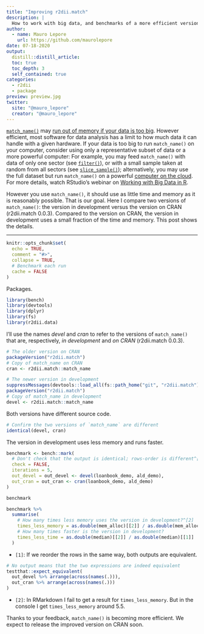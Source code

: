 ```yaml
---
title: "Improving r2dii.match"
description: |
  How to work with big data, and benchmarks of a more efficient version of `match_name()`
author:
  - name: Mauro Lepore
    url: https://github.com/maurolepore
date: 07-18-2020
output: 
  distill::distill_article:
  toc: true
  toc_depth: 3
  self_contained: true
categories:
  - r2dii
  - package
preview: preview.jpg
twitter:
  site: "@mauro_lepore"
  creator: "@mauro_lepore"
---
```


[`match_name()`](https://2degreesinvesting.github.io/r2dii.match/reference/match_name.html) may [run out of memory if your data is too big](https://github.com/2DegreesInvesting/r2dii.match/issues/214). However efficient, most software for data analysis has a limit to how much data it can handle with a given hardware. If your data is too big to run `match_name()` on your computer, consider using only a representative subset of data or a more powerful computer: For example, you may feed `match_name()` with data of only one sector (see [`filter()`](https://dplyr.tidyverse.org/reference/filter.html)), or with a small sample taken at random from all sectors (see [`slice_sample()`](https://dplyr.tidyverse.org/reference/slice.html));
alternatively, you may use the full dataset but run `match_name()` on a powerful [computer on the cloud](https://en.wikipedia.org/wiki/Cloud_computing#:~:text=Cloud%20computing%20is%20the%20on,many%20users%20over%20the%20Internet.). For more details, watch RStudio's webinar on [Working with Big Data in R](https://dplyr.tidyverse.org/reference/filter.html). 

However you use `match_name()`, it should use as little time and memory as it is reasonably possible. That is our goal. Here I compare two versions of `match_name()`: the version in development versus the version on CRAN (r2dii.match 0.0.3). Compared to the version on CRAN, the version in development uses a small fraction of the time and memory. This post shows the details.

***

```r
knitr::opts_chunk$set(
  echo = TRUE,
  comment = "#>",
  collapse = TRUE,
  # Benchmark each run
  cache = FALSE
)
```

Packages.

```r
library(bench)
library(devtools)
library(dplyr)
library(fs)
library(r2dii.data)
```

I'll use the names _devel_ and _cran_ to refer to the versions of `match_name()` that are, respectively, _in development_ and _on CRAN_ (r2dii.match 0.0.3).

```r
# The older version on CRAN
packageVersion("r2dii.match")
# Copy of match_name on CRAN
cran <- r2dii.match::match_name

# The newer version in development
suppressMessages(devtools::load_all(fs::path_home("git", "r2dii.match")))
packageVersion("r2dii.match")
# Copy of match_name in development
devel <- r2dii.match::match_name
```

Both versions have different source code.

```r
# Confirm the two versions of `match_name` are different
identical(devel, cran)
```

The version in development uses less memory and runs faster.

```r
benchmark <- bench::mark(
  # Don't check that the output is identical; rows-order is different^[1]
  check = FALSE,
  iterations = 5,
  out_devel = out_devel <- devel(loanbook_demo, ald_demo),
  out_cran = out_cran <- cran(loanbook_demo, ald_demo)
)

benchmark

benchmark %>%
  summarise(
    # How many times less memory uses the version in development?^[2]
    times_less_memory = as.double(mem_alloc)[[2]] / as.double(mem_alloc)[[1]],
    # How many times faster is the version in development?
    times_less_time = as.double(median)[[2]] / as.double(median)[[1]]
  )
```

* `[1]`: If we reorder the rows in the same way, both outputs are equivalent.

```r
# No output means that the two expressions are indeed equivalent
testthat::expect_equivalent(
  out_devel %>% arrange(across(names(.))),
  out_cran %>% arrange(across(names(.)))
)
```

* `[2]`: In RMarkdown I fail to get a result for `times_less_memory`. But in the console I get `times_less_memory` around 5.5.

Thanks to your feedback, `match_name()` is becoming more efficient. We expect to release the improved version on CRAN soon.
